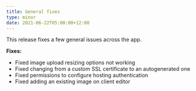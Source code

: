 ```yaml
---
title: General fixes
type: minor
date: 2021-06-22T05:00:00+12:00
---
```

This release fixes a few general issues across the app.

**Fixes:**

* Fixed image upload resizing options not working
* Fixed changing from a custom SSL certificate to an autogenerated one
* Fixed permissions to configure hosting authentication
* Fixed adding an existing image on client editor
